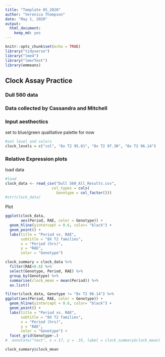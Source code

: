 ```yaml
---
title: "Template 05_2020"
author: "Veronica Thompson"
date: "May 1, 2020"
output: 
  html_document: 
    keep_md: yes
---
```


```r
knitr::opts_chunk$set(echo = TRUE)
library("tidyverse")
library("lme4")
library("lmerTest")
library(emmeans)
```

## Clock Assay Practice
### Dull 560 data
### Data collected by Cassandra and Mitchell

### Input aesthectics  
set to blue/green qualitative palette for now
```r
#set level and colors
clock_levels = c("col", "8x T2 95.01", "8x T2 97.30", "8x T2 96.14")
```

### Relative Expression plots  
load data  
```r
#load  
clock_data <- read_csv("Dull 560_All_Results.csv",
                     col_types = cols(
                       Genotype = col_factor()))
#str(clock_data)
```

Plot
```r
ggplot(clock_data, 
       aes(Period, RAE, color = Genotype)) + 
  geom_hline(yintercept = 0.6, color= "black") +
  geom_point() + 
  labs(title = "Period vs. RAE",
       subtitle = "8X T2 families",
       x = "Period (hrs)",
       y = "RAE",
       color = "Genotype") 
```

```r
clock_summary = clock_data %>%
  filter(RAE<0.6) %>%
  select(Genotype, Period, RAE) %>%
  group_by(Genotype) %>%
  summarise(clock_mean = mean(Period)) %>%
  as.list()
```

```r
filter(clock_data, Genotype != "8x T2 96.14") %>%
ggplot(aes(Period, RAE, color = Genotype)) + 
  geom_hline(yintercept = 0.6, color= "black") +
  geom_point() + 
  labs(title = "Period vs. RAE",
       subtitle = "8X T2 families",
       x = "Period (hrs)",
       y = "RAE",
       color = "Genotype") +
  facet_grid(Genotype~.) 
#  annotate("text", x = 17, y = .35, label = clock_summary$clock_mean)

clock_summary$clock_mean
```

